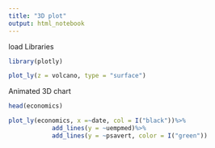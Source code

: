 ```yaml
---
title: "3D plot"
output: html_notebook
---
```

load Libraries
```r
library(plotly)
```

```r
plot_ly(z = volcano, type = "surface")
```

Animated 3D chart
```r
head(economics)
```

```r
plot_ly(economics, x =~date, col = I("black"))%>%
            add_lines(y = ~uempmed)%>%
            add_lines(y = ~psavert, color = I("green"))
```
